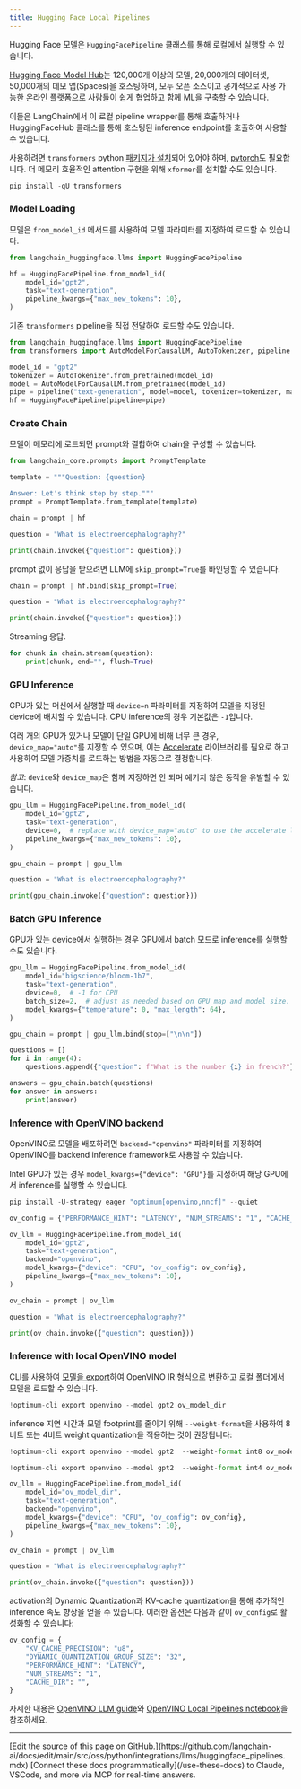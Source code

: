 ```yaml
---
title: Hugging Face Local Pipelines
---
```


Hugging Face 모델은 `HuggingFacePipeline` 클래스를 통해 로컬에서 실행할 수 있습니다.

[Hugging Face Model Hub](https://huggingface.co/models)는 120,000개 이상의 모델, 20,000개의 데이터셋, 50,000개의 데모 앱(Spaces)을 호스팅하며, 모두 오픈 소스이고 공개적으로 사용 가능한 온라인 플랫폼으로 사람들이 쉽게 협업하고 함께 ML을 구축할 수 있습니다.

이들은 LangChain에서 이 로컬 pipeline wrapper를 통해 호출하거나 HuggingFaceHub 클래스를 통해 호스팅된 inference endpoint를 호출하여 사용할 수 있습니다.

사용하려면 `transformers` python [패키지가 설치](https://pypi.org/project/transformers/)되어 있어야 하며, [pytorch](https://pytorch.org/get-started/locally/)도 필요합니다. 더 메모리 효율적인 attention 구현을 위해 `xformer`를 설치할 수도 있습니다.

```python
pip install -qU transformers
```

### Model Loading

모델은 `from_model_id` 메서드를 사용하여 모델 파라미터를 지정하여 로드할 수 있습니다.

```python
from langchain_huggingface.llms import HuggingFacePipeline

hf = HuggingFacePipeline.from_model_id(
    model_id="gpt2",
    task="text-generation",
    pipeline_kwargs={"max_new_tokens": 10},
)
```

기존 `transformers` pipeline을 직접 전달하여 로드할 수도 있습니다.

```python
from langchain_huggingface.llms import HuggingFacePipeline
from transformers import AutoModelForCausalLM, AutoTokenizer, pipeline

model_id = "gpt2"
tokenizer = AutoTokenizer.from_pretrained(model_id)
model = AutoModelForCausalLM.from_pretrained(model_id)
pipe = pipeline("text-generation", model=model, tokenizer=tokenizer, max_new_tokens=10)
hf = HuggingFacePipeline(pipeline=pipe)
```

### Create Chain

모델이 메모리에 로드되면 prompt와 결합하여 chain을 구성할 수 있습니다.

```python
from langchain_core.prompts import PromptTemplate

template = """Question: {question}

Answer: Let's think step by step."""
prompt = PromptTemplate.from_template(template)

chain = prompt | hf

question = "What is electroencephalography?"

print(chain.invoke({"question": question}))
```

prompt 없이 응답을 받으려면 LLM에 `skip_prompt=True`를 바인딩할 수 있습니다.

```python
chain = prompt | hf.bind(skip_prompt=True)

question = "What is electroencephalography?"

print(chain.invoke({"question": question}))
```

Streaming 응답.

```python
for chunk in chain.stream(question):
    print(chunk, end="", flush=True)
```

### GPU Inference

GPU가 있는 머신에서 실행할 때 `device=n` 파라미터를 지정하여 모델을 지정된 device에 배치할 수 있습니다.
CPU inference의 경우 기본값은 `-1`입니다.

여러 개의 GPU가 있거나 모델이 단일 GPU에 비해 너무 큰 경우, `device_map="auto"`를 지정할 수 있으며, 이는 [Accelerate](https://huggingface.co/docs/accelerate/index) 라이브러리를 필요로 하고 사용하여 모델 가중치를 로드하는 방법을 자동으로 결정합니다.

*참고*: `device`와 `device_map`은 함께 지정하면 안 되며 예기치 않은 동작을 유발할 수 있습니다.

```python
gpu_llm = HuggingFacePipeline.from_model_id(
    model_id="gpt2",
    task="text-generation",
    device=0,  # replace with device_map="auto" to use the accelerate library.
    pipeline_kwargs={"max_new_tokens": 10},
)

gpu_chain = prompt | gpu_llm

question = "What is electroencephalography?"

print(gpu_chain.invoke({"question": question}))
```

### Batch GPU Inference

GPU가 있는 device에서 실행하는 경우 GPU에서 batch 모드로 inference를 실행할 수도 있습니다.

```python
gpu_llm = HuggingFacePipeline.from_model_id(
    model_id="bigscience/bloom-1b7",
    task="text-generation",
    device=0,  # -1 for CPU
    batch_size=2,  # adjust as needed based on GPU map and model size.
    model_kwargs={"temperature": 0, "max_length": 64},
)

gpu_chain = prompt | gpu_llm.bind(stop=["\n\n"])

questions = []
for i in range(4):
    questions.append({"question": f"What is the number {i} in french?"})

answers = gpu_chain.batch(questions)
for answer in answers:
    print(answer)
```

### Inference with OpenVINO backend

OpenVINO로 모델을 배포하려면 `backend="openvino"` 파라미터를 지정하여 OpenVINO를 backend inference framework로 사용할 수 있습니다.

Intel GPU가 있는 경우 `model_kwargs={"device": "GPU"}`를 지정하여 해당 GPU에서 inference를 실행할 수 있습니다.

```python
pip install -U-strategy eager "optimum[openvino,nncf]" --quiet
```

```python
ov_config = {"PERFORMANCE_HINT": "LATENCY", "NUM_STREAMS": "1", "CACHE_DIR": ""}

ov_llm = HuggingFacePipeline.from_model_id(
    model_id="gpt2",
    task="text-generation",
    backend="openvino",
    model_kwargs={"device": "CPU", "ov_config": ov_config},
    pipeline_kwargs={"max_new_tokens": 10},
)

ov_chain = prompt | ov_llm

question = "What is electroencephalography?"

print(ov_chain.invoke({"question": question}))
```

### Inference with local OpenVINO model

CLI를 사용하여 [모델을 export](https://github.com/huggingface/optimum-intel?tab=readme-ov-file#export)하여 OpenVINO IR 형식으로 변환하고 로컬 폴더에서 모델을 로드할 수 있습니다.

```python
!optimum-cli export openvino --model gpt2 ov_model_dir
```

inference 지연 시간과 모델 footprint를 줄이기 위해 `--weight-format`을 사용하여 8비트 또는 4비트 weight quantization을 적용하는 것이 권장됩니다:

```python
!optimum-cli export openvino --model gpt2  --weight-format int8 ov_model_dir # for 8-bit quantization

!optimum-cli export openvino --model gpt2  --weight-format int4 ov_model_dir # for 4-bit quantization
```

```python
ov_llm = HuggingFacePipeline.from_model_id(
    model_id="ov_model_dir",
    task="text-generation",
    backend="openvino",
    model_kwargs={"device": "CPU", "ov_config": ov_config},
    pipeline_kwargs={"max_new_tokens": 10},
)

ov_chain = prompt | ov_llm

question = "What is electroencephalography?"

print(ov_chain.invoke({"question": question}))
```

activation의 Dynamic Quantization과 KV-cache quantization을 통해 추가적인 inference 속도 향상을 얻을 수 있습니다. 이러한 옵션은 다음과 같이 `ov_config`로 활성화할 수 있습니다:

```python
ov_config = {
    "KV_CACHE_PRECISION": "u8",
    "DYNAMIC_QUANTIZATION_GROUP_SIZE": "32",
    "PERFORMANCE_HINT": "LATENCY",
    "NUM_STREAMS": "1",
    "CACHE_DIR": "",
}
```

자세한 내용은 [OpenVINO LLM guide](https://docs.openvino.ai/2024/learn-openvino/llm_inference_guide.html)와 [OpenVINO Local Pipelines notebook](/oss/python/integrations/llms/openvino/)을 참조하세요.

---

<Callout icon="pen-to-square" iconType="regular">
    [Edit the source of this page on GitHub.](https://github.com/langchain-ai/docs/edit/main/src/oss/python/integrations/llms/huggingface_pipelines.mdx)
</Callout>
<Tip icon="terminal" iconType="regular">
    [Connect these docs programmatically](/use-these-docs) to Claude, VSCode, and more via MCP for    real-time answers.
</Tip>
